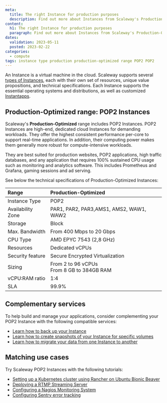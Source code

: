 ```yaml
---
meta:
  title: The right Instance for production purposes
  description: Find out more about Instances from Scaleway's Production-Optimized range, such as POP2 Instances.
content:
  h1: The right Instance for production purposes
  paragraph: Find out more about Instances from Scaleway's Production-Optimized range, such as POP2 Instances.
dates:
  validation: 2023-05-11
  posted: 2023-02-22
categories: 
  - compute
tags: instance type production production-optimized range POP2 POP2
---
```


An Instance is a virtual machine in the cloud. Scaleway supports several [types of Instances](/compute/instances/reference-content/choosing-instance-type), each with their own set of resources, unique value propositions, and technical specifications. Each Instance supports the essential operating systems and distributions, as well as customized [Instantapps](/compute/instances/concepts/#instantapp).

## Production-Optimized range: POP2 Instances

Scaleway's **Production-Optimized** range includes POP2 Instances. POP2 Instances are high-end, dedicated cloud Instances for demanding workloads. They offer the highest consistent performance per-core to support real-time applications. In addition, their computing power makes them generally more robust for compute-intensive workloads. 

They are best suited for production websites, POP2 applications, high traffic databases, and any application that requires 100% sustained CPU usage such as monitoring and analytics software. This includes Prometheus and Grafana, gaming sessions and ad serving.

See below the technical specifications of Production-Optimized Instances:

| Range                         	| Production-Optimized                                                          |
|:--------------------------------|:------------------------------------------------------------------------------|
| Instance Type   	              | POP2                                                                	        |
| Availability Zone   	          | PAR1, PAR2, PAR3,AMS1, AMS2, WAW1, WAW2                                       |
| Storage   	                    | Block                                                                         |
| Max. Bandwidth   	              | From 400 Mbps to 20 Gbps                                                      |
| CPU Type   	                    | AMD EPYC 7543 (2,8 GHz)                                                       |
| Resources   	                  | Dedicated vCPUs                                                               |
| Security feature                | Secure Encrypted Virtualization                                               |
| Sizing   	                      | From 2 to 96 vCPUs  <br /> From 8 GB to 384GB RAM                             |
| vCPU:RAM ratio                  | 1:4                                                                           | 
| SLA                             | 99.9%                                                                         | 


## Complementary services
To help build and manage your applications, consider complementing your POP2 Instance with the following compatible services:
- [Learn how to back up your Instance](/compute/instances/how-to/create-a-backup/)
- [Learn how to create snapshots of your Instance for specific volumes](/compute/instances/how-to/create-a-snapshot/)
- [Learn how to migrate your data from one Instance to another](/compute/instances/how-to/migrate-instances/)

## Matching use cases
Try Scaleway POP2 Instances with the following tutorials:
- [Setting up a Kubernetes cluster using Rancher on Ubuntu Bionic Beaver](/tutorials/setup-k8s-cluster-rancher/)
- [Deploying a RTMP Streaming Server](/tutorials/rtmp-self-hosted-streaming/)
- [Configuring a Nagios Monitoring System](/tutorials/configure-nagios-monitoring/)
- [Configuring Sentry error tracking](/tutorials/sentry-error-tracking/)
